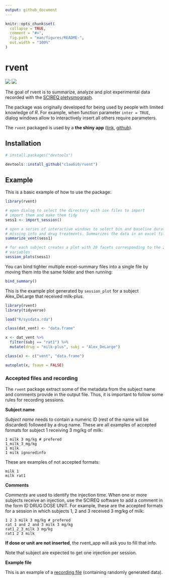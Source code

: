 ```yaml
---
output: github_document
---
```


<!-- README.md is generated from README.Rmd. Please edit that file -->

```r
knitr::opts_chunk$set(
  collapse = TRUE,
  comment = "#>",
  fig.path = "man/figures/README-",
  out.width = "100%"
)
```

# rvent

<!-- badges: start -->
[![](https://img.shields.io/badge/devel%20version-0.0.1.9000-blue.svg)](https://github.com/https://github.com/c1au6i0/rvent)
[![](https://img.shields.io/github/last-commit/c1au6i0/rvent.svg)](https://github.com/c1au6i0/rvent/commits/master)
<!-- badges: end -->


The goal of rvent is to summarize, analyze and plot experimental data recorded with the [SCIREQ pletysmograph](https://www.scireq.com/).

The package was originally developed for being used by people with limited knowledge of *R*. For example, when function parameter  `inter = TRUE`, dialog windows allow to interactively insert all others require parameters.

The `rvent` packaged is used by a **the shiny app** ([link](https://rden.shinyapps.io/rvent_app/), [github](https://github.com/c1au6i0/rvent_app)).

## Installation

``` r
# install.packages("devtools")

devtools::install_github("c1au6i0/rvent")
```
## Example

This is a basic example of  how to use the  package:

```r
library(rvent)

# open dialog to select the directory with iox files to import
# import them and make them tidy
sess1 <- import_session() 

# open a series of interactive windows to select bin and baseline duration,
# missing info and drug treatments. Summarizes the data in an excel file
summarize_vent(sess1)

# for each subject creates a plot with 20 facets corresponding to the 20 recorded
# variables
session_plots(sess1)
```

You can bind tighter multiple excel-summary files into a single file by moving them into the same folder and then running:

```r
bind_summary()
```


This is the example plot generated by `session_plot` for a subject Alex_DeLarge that received milk-plus.

```r
library(rvent)
library(tidyverse)

load("R/sysdata.rda")

class(dat_vent) <- "data.frame"

x <- dat_vent %>% 
  filter(subj == "rat1") %>% 
  mutate(drug = "milk-plus", subj = "Alex_DeLarge") 

class(x) <- c("vent", "data.frame")

autoplot(x, fsave = FALSE)
```

### Accepted files and recording

The `rvent` package extract some of the metadata from the subject name and comments provide in the output file. Thus, it is important to follow some rules for recording sessions.

**Subject name**

*Subject name* needs to contain a numeric ID (rest of the name will be discarded) followed by a drug name. 
These are all examples of accepted formats for subject 1 receiving 3 mg/kg of milk:
```
1 milk 3 mg/kg # prefered
1_milk_3_mg/kg
1 milk
1 milk ignoredinfo
```
These are examples of not accepted formats:
```
milk 1
milk rat1
```

**Comments**

*Comments* are used to identify the injection time. 
When one or more subjects receive an injection, use the SCIREQ software to add a comment in the form ID DRUG DOSE UNIT.
For example, these are the accepted formats for a session in which subjects 1, 2 and 3 received 3 mg/kg of milk:
```
1 2 3 milk 3 mg/kg # prefered
rat 1 and 2 and 3 milk 3 mg/kg
rat1_2_3_milk 3 mg/kg
rat1 2 3 milk
```
**If dose or unit are not inserted**, the rvent_app will ask you to fill that info.

Note that subject are expected to get one injection per session. 

**Example file**

This is an example of a [recording file](https://1drv.ms/t/s!Am3aUTxhPMS8iM43UVMJXhO4mNCecw?e=b9gszt) (containing randomly generated data).



